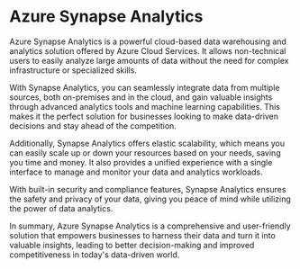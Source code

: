 

# Azure Synapse Analytics

Azure Synapse Analytics is a powerful cloud-based data warehousing and analytics solution offered by Azure Cloud Services. It allows non-technical users to easily analyze large amounts of data without the need for complex infrastructure or specialized skills.

With Synapse Analytics, you can seamlessly integrate data from multiple sources, both on-premises and in the cloud, and gain valuable insights through advanced analytics tools and machine learning capabilities. This makes it the perfect solution for businesses looking to make data-driven decisions and stay ahead of the competition.

Additionally, Synapse Analytics offers elastic scalability, which means you can easily scale up or down your resources based on your needs, saving you time and money. It also provides a unified experience with a single interface to manage and monitor your data and analytics workloads.

With built-in security and compliance features, Synapse Analytics ensures the safety and privacy of your data, giving you peace of mind while utilizing the power of data analytics.

In summary, Azure Synapse Analytics is a comprehensive and user-friendly solution that empowers businesses to harness their data and turn it into valuable insights, leading to better decision-making and improved competitiveness in today's data-driven world. 